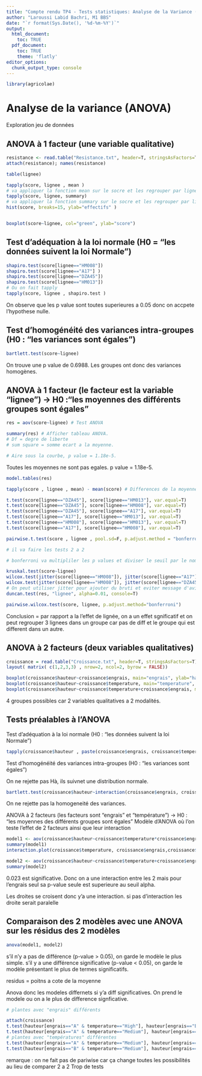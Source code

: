```yaml
---
title: "Compte rendu TP4 - Tests statistiques: Analyse de la Variance (ANOVA)"
author: "Laroussi Labid Bachri, M1 BBS"
date: "`r format(Sys.Date(), '%d-%m-%Y')`"
output:
  html_document:
    toc: TRUE
  pdf_document:
    toc: TRUE
    theme: 'flatly' 
editor_options: 
  chunk_output_type: console
---
```


```r
library(agricolae)
```


# Analyse de la variance (ANOVA)

Exploration jeu de données 

## ANOVA à 1 facteur (une variable qualitative)

```r
resistance <- read.table("Resistance.txt", header=T, stringsAsFactors=T); head(resistance) ; tail(resistance)
attach(resistance); names(resistance)

table(lignee)

tapply(score, lignee , mean )
# va appliquer la fonction mean sur le socre et les regrouper par lignees.
tapply(score, lignee, summary)
# va appliquer la fonction summary sur le socre et les regrouper par lignees.
hist(score, breaks=15, ylab="effectifs" )


boxplot(score~lignee, col="green", ylab="score")

```


## Test d'adéquation à la loi normale (H0 = "les données suivent la loi Normale")
```r

shapiro.test(score[lignee=="HM008"])
shapiro.test(score[lignee=="A17"] )
shapiro.test(score[lignee=="DZA45"])
shapiro.test(score[lignee=="HM013"])
# Ou on fait tapply
tapply(score, lignee , shapiro.test )
```
On observe que les p value sont toutes superieures a 0.05 donc on accpete l'hypothese nulle.

## Test d'homogénéité des variances intra-groupes (H0 : "les variances sont égales")

```r


bartlett.test(score~lignee)


```

On trouve une p value de 0.6988. Les groupes ont donc des variances homogènes. 


## ANOVA à 1 facteur (le facteur est la variable "lignee") → H0 :"les moyennes des différents groupes sont égales"

```r
res = aov(score~lignee) # Test ANOVA

summary(res) # Afficher tableau ANOVA.
# Df = degre de liberte 
# sum square = somme ecart a la moyenne.

# Aire sous la courbe, p value = 1.18e-5. 
```


Toutes les moyennes ne sont pas egales. p value = 1.18e-5.

```r

model.tables(res)

tapply(score , lignee , mean) - mean(score) # Differences de la moyenne par rapport a moyenne generale.

t.test(score[lignee=="DZA45"], score[lignee=="HM013"], var.equal=T)
t.test(score[lignee=="DZA45"], score[lignee=="HM008"], var.equal=T)
t.test(score[lignee=="DZA45"], score[lignee=="A17"], var.equal=T)
t.test(score[lignee=="A17"], score[lignee=="HM013"], var.equal=T)
t.test(score[lignee=="HM008"], score[lignee=="HM013"], var.equal=T)
t.test(score[lignee=="A17"], score[lignee=="HM008"], var.equal=T)

pairwise.t.test(score , lignee , pool.sd=F, p.adjust.method = "bonferroni" , var.equal=T)

# il va faire les tests 2 a 2 

# bonferroni va multipliler les p values et diviser le seuil par le nombre de tests. 

```




```r

kruskal.test(score~lignee)
wilcox.test(jitter(score[lignee=="HM008"]), jitter(score[lignee=="A17"]))
wilcox.test(jitter(score[lignee=="HM008"]), jitter(score[lignee=="DZA45"]))
# On peut utiliser jitter pour ajouter du bruti et eviter message d'avis wilcoxon.
duncan.test(res, "lignee", alpha=0.01, console=T)

pairwise.wilcox.test(score, lignee, p.adjust.method="bonferroni")

```


Conclusion = par rapport a la l'effet de lignée, on a un effet sgnificatif et on peut regrouper 3 lignees dans un groupe car pas de diff et le groupe qui est different dans un autre. 

## ANOVA à 2 facteurs (deux variables qualitatives) 

```r
croissance = read.table("Croissance.txt", header=T, stringsAsFactors=T) ; head(croissance)
layout( matrix( c(1,2,3,3) , nrow=2, ncol=2, byrow = FALSE))

boxplot(croissance$hauteur~croissance$engrais, main="engrais", ylab="hauteur (cm)")
boxplot(croissance$hauteur~croissance$temperature, main="temperature", ylab="hauteur (cm)")
boxplot(croissance$hauteur~croissance$temperature+croissance$engrais, main="engrais-temperature", ylab="hauteur (cm)", las=3)
```

4 groupes possibles car 2 variables qualitatives a 2 modalités. 


## Tests préalables à l'ANOVA

Test d'adéquation à la loi normale (H0 : "les données suivent la loi Normale")

```r
tapply(croissance$hauteur , paste(croissance$engrais, croissance$temperature) , shapiro.test)
```

Test d'homogénéité des variances intra-groupes (H0 : "les variances sont égales")

On ne rejette pas Hà, ils suivnet une distribution normale. 

```r
bartlett.test(croissance$hauteur~interaction(croissance$engrais, croissance$temperature) )
```

On ne rejette pas la homogeneité des variances. 

ANOVA à 2 facteurs (les facteurs sont "engrais" et "température") → H0 : "les moyennes des différents groupes sont égales"
Modèle d'ANOVA où l'on teste l'effet de 2 facteurs ainsi que leur interaction

```r
model1 <- aov(croissance$hauteur~croissance$temperature*croissance$engrais)	
summary(model1)
interaction.plot(croissance$temperature, croissance$engrais,croissance$hauteur, main="interaction plot")
```

```r

model2 <- aov(croissance$hauteur~croissance$temperature+croissance$engrais)	
summary(model2)
```

0.023 est significative. Donc on a une interaction entre les 2 mais pour l'engrais seul sa p-value seule est superieure au seuil alpha.


Les droites se croisent donc y'a une interaction. 
si pas d'interaction les droite serait paralelle

## Comparaison des 2 modèles avec une ANOVA sur les résidus des 2 modèles
```r
anova(model1, model2)
```

s'il n'y a pas de différence (p-value > 0.05), on garde le modèle le plus simple.
s'il y a une différence significative (p-value < 0.05), on garde le modèle présentant le plus de termes significatifs.

residus = poitns a cote de la moyenne

Anova donc les modeles differnets si y'a diff significatives. 
On prend le modele ou on a le plus de difference signficative.

```r
# plantes avec "engrais" différents

attach(croissance)
t.test(hauteur[engrais=="A" & temperature=="High"], hauteur[engrais=="B" & temperature=="High"], var.equal=T)     # comparaison A/B pour température "High"
t.test(hauteur[engrais=="A" & temperature=="Medium"], hauteur[engrais=="B" & temperature=="Medium"], var.equal=T) # comparaison A/B pour température "Medium"
# plantes avec "températures" différentes
t.test(hauteur[engrais=="A" & temperature=="Medium"], hauteur[engrais=="A" & temperature=="High"], var.equal=T)   # comparaison High/Medium pour l'engrais A
t.test(hauteur[engrais=="B" & temperature=="Medium"], hauteur[engrais=="B" & temperature=="High"], var.equal=T)   # comparaison High/Medium pour l'engrais B

```

remarque : on ne fait pas de pariwise car ça change toutes les possibilités au lieu de comparer 2 a 2 
Trop de tests 




